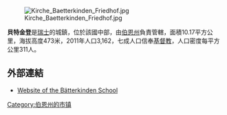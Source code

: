 [[Image:Kirche_Baetterkinden_Friedhof.jpg|right]]

'''貝特金登'''是[[瑞士|瑞士]]的城鎮，位於該國中部，由[[伯恩州|伯恩州]]負責管轄，面積10.17平方公里，海拔高度473米，2011年人口3,162，七成人口信奉[[基督教|基督教]]，人口密度每平方公里311人。

==外部連結==
*[http://baetterkinden.kibs.ch/ Website of the Bätterkinden School] {{Wayback|url=http://baetterkinden.kibs.ch/ |date=20050426132103 }} {{De icon}}

{{Switzerland-geo-stub}}
[[Category:伯恩州的市镇|Category:伯恩州的市镇]]